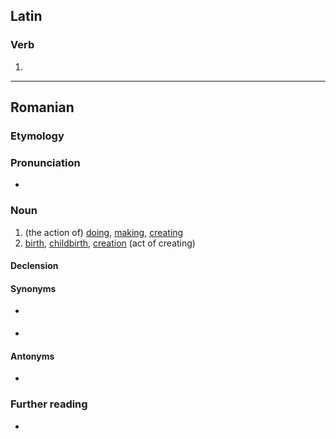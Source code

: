 ==Latin==

===Verb===
{{la-verb-form|facere}}

# {{inflection of|la|faciō||pres|actv|inf}}

----

==Romanian==

===Etymology===
{{suffix|ro|face|re}}

===Pronunciation===
* {{IPA|ro|/ˈfa.t͡ʃe.re/}}

===Noun===
{{ro-noun|f|faceri}}

# (the action of) [[doing]], [[making]], [[creating]]
# [[birth]], [[childbirth]], [[creation]] (act of creating)

====Declension====
{{ro-noun-f-e|facer}}

====Synonyms====
* {{sense|birth}} {{l|ro|naștere}}
* {{sense|creation}} {{l|ro|creare}}

====Antonyms====
* {{l|ro|desfacere}}

===Further reading===
* {{R:DEX}}